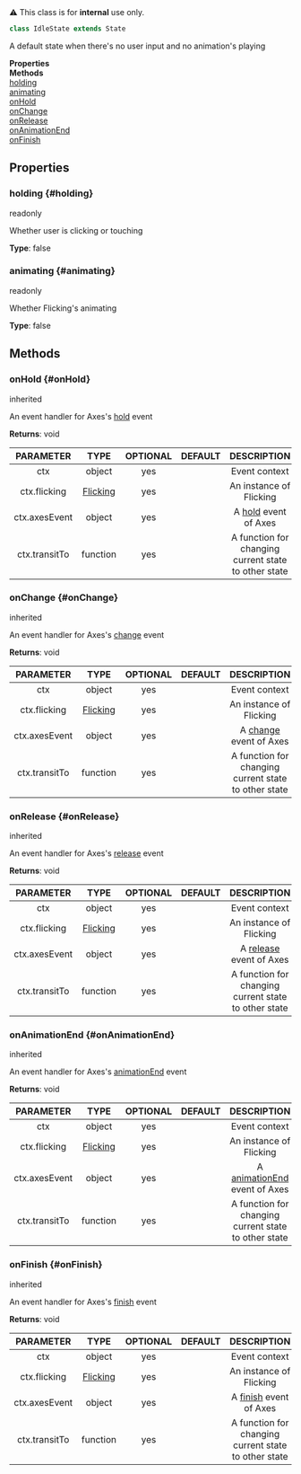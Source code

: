 
<div className="notification is-warning my-2">⚠️ This class is for <strong>internal</strong> use only.</div>

```ts
class IdleState extends State
```
A default state when there's no user input and no animation's playing

<div className="container">
    <div className="row mb-2"><div className="col col--6"><strong>Properties</strong></div><div className="col col--6"><strong>Methods</strong></div></div>
    <div className="row"><div className="col col--6"><a href="#holding">holding</a><br/><a href="#animating">animating</a></div><div className="col col--6"><a href="#onHold">onHold</a><br/><a href="#onChange">onChange</a><br/><a href="#onRelease">onRelease</a><br/><a href="#onAnimationEnd">onAnimationEnd</a><br/><a href="#onFinish">onFinish</a></div></div>
  </div>



## Properties

### holding {#holding}

<div className="bulma-tags">

<span className="bulma-tag is-warning">readonly</span>


</div>

Whether user is clicking or touching

**Type**: false
















### animating {#animating}

<div className="bulma-tags">

<span className="bulma-tag is-warning">readonly</span>


</div>

Whether Flicking's animating

**Type**: false
















## Methods

### onHold {#onHold}

<div className="bulma-tags">


<span className="bulma-tag is-danger">inherited</span>

</div>

An event handler for Axes's [hold](https://naver#github#io/egjs-axes/release/latest/doc/eg#Axes#html#event-hold) event





**Returns**: void




|PARAMETER|TYPE|OPTIONAL|DEFAULT|DESCRIPTION|
|:---:|:---:|:---:|:---:|:---:|
|ctx|object|yes||Event context|
|ctx.flicking|[Flicking](Flicking)|yes||An instance of Flicking|
|ctx.axesEvent|object|yes||A [hold](https://naver#github#io/egjs-axes/release/latest/doc/eg#Axes#html#event-hold) event of Axes|
|ctx.transitTo|function|yes||A function for changing current state to other state|








### onChange {#onChange}

<div className="bulma-tags">


<span className="bulma-tag is-danger">inherited</span>

</div>

An event handler for Axes's [change](https://naver#github#io/egjs-axes/release/latest/doc/eg#Axes#html#event-change) event





**Returns**: void




|PARAMETER|TYPE|OPTIONAL|DEFAULT|DESCRIPTION|
|:---:|:---:|:---:|:---:|:---:|
|ctx|object|yes||Event context|
|ctx.flicking|[Flicking](Flicking)|yes||An instance of Flicking|
|ctx.axesEvent|object|yes||A [change](https://naver#github#io/egjs-axes/release/latest/doc/eg#Axes#html#event-change) event of Axes|
|ctx.transitTo|function|yes||A function for changing current state to other state|








### onRelease {#onRelease}

<div className="bulma-tags">


<span className="bulma-tag is-danger">inherited</span>

</div>

An event handler for Axes's [release](https://naver#github#io/egjs-axes/release/latest/doc/eg#Axes#html#event-release) event





**Returns**: void




|PARAMETER|TYPE|OPTIONAL|DEFAULT|DESCRIPTION|
|:---:|:---:|:---:|:---:|:---:|
|ctx|object|yes||Event context|
|ctx.flicking|[Flicking](Flicking)|yes||An instance of Flicking|
|ctx.axesEvent|object|yes||A [release](https://naver#github#io/egjs-axes/release/latest/doc/eg#Axes#html#event-release) event of Axes|
|ctx.transitTo|function|yes||A function for changing current state to other state|








### onAnimationEnd {#onAnimationEnd}

<div className="bulma-tags">


<span className="bulma-tag is-danger">inherited</span>

</div>

An event handler for Axes's [animationEnd](https://naver#github#io/egjs-axes/release/latest/doc/eg#Axes#html#event-animationEnd) event





**Returns**: void




|PARAMETER|TYPE|OPTIONAL|DEFAULT|DESCRIPTION|
|:---:|:---:|:---:|:---:|:---:|
|ctx|object|yes||Event context|
|ctx.flicking|[Flicking](Flicking)|yes||An instance of Flicking|
|ctx.axesEvent|object|yes||A [animationEnd](https://naver#github#io/egjs-axes/release/latest/doc/eg#Axes#html#event-animationEnd) event of Axes|
|ctx.transitTo|function|yes||A function for changing current state to other state|








### onFinish {#onFinish}

<div className="bulma-tags">


<span className="bulma-tag is-danger">inherited</span>

</div>

An event handler for Axes's [finish](https://naver#github#io/egjs-axes/release/latest/doc/eg#Axes#html#event-finish) event





**Returns**: void




|PARAMETER|TYPE|OPTIONAL|DEFAULT|DESCRIPTION|
|:---:|:---:|:---:|:---:|:---:|
|ctx|object|yes||Event context|
|ctx.flicking|[Flicking](Flicking)|yes||An instance of Flicking|
|ctx.axesEvent|object|yes||A [finish](https://naver#github#io/egjs-axes/release/latest/doc/eg#Axes#html#event-finish) event of Axes|
|ctx.transitTo|function|yes||A function for changing current state to other state|










